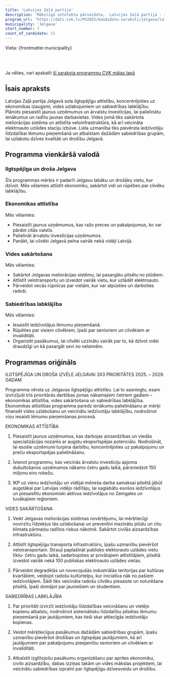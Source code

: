 ```yaml
---
title: 'Latvijas Zaļā partija'
description: 'Mākslīgā intelekta pārveidota,  Latvijas Zaļā partija - Jelgava programma vienkāršā valodā'
program_url: 'https://dati.cvk.lv/PV2025/kandidatu-saraksti/jelgava/latvijas-zala-partija'
municipality: 'Jelgava'
start_number: 7
count_of_candidate: 15
---
```



Vieta: {frontmatter.municipality}<br/>

<Badge text="Ekonomikas attīstība" variant="note" size="small" /> <Badge text="Vides sakārtošana" variant="note" size="small" /> <Badge text="Sabiedrības labklājība" variant="note" size="small" /> <Badge text="Ilgtspējīga attīstība" variant="note" size="small" /> <Badge text="Iedzīvotāju līdzdalība" variant="note" size="small" />

<br/><br/> 

<Card title='Šis ir mākslīga intelekta ģenerēts apraksts' icon='starlight'>
    Ja vēlies, vari apskatīt <a href={frontmatter.program_url} target='_blank'>šī saraksta programmu CVK mājas lapā</a>
    </Card>

## Īsais apraksts

Latvijas Zaļā partija Jelgavā sola ilgtspējīgu attīstību, koncentrējoties uz ekonomikas izaugsmi, vides uzlabojumiem un sabiedrības labklājību. Plānots piesaistīt jaunus uzņēmumus un ārvalstu investīcijas, lai palielinātu ienākumus un radītu jaunas darbavietas. Vides jomā tiks sakārtota meliorācijas sistēma un attīstīta veloinfrastruktūra, kā arī veicināta elektroauto uzlādes staciju izbūve. Liela uzmanība tiks pievērsta iedzīvotāju līdzdalībai lēmumu pieņemšanā un atbalstam dažādām sabiedrības grupām, lai uzlabotu dzīves kvalitāti un drošību Jelgavā.

## Programma vienkāršā valodā

### Ilgtspējīga un droša Jelgava

Šīs programmas mērķis ir padarīt Jelgavu labāku un drošāku vietu, kur dzīvot. Mēs vēlamies attīstīt ekonomiku, sakārtot vidi un rūpēties par cilvēku labklājību.

### Ekonomikas attīstība

Mēs vēlamies:

*   Piesaistīt jaunus uzņēmumus, kas ražo preces un pakalpojumus, ko var pārdot citās valstīs.
*   Palielināt ārvalstu investīcijas uzņēmumos.
*   Panākt, lai cilvēki Jelgavā pelna vairāk nekā vidēji Latvijā.

### Vides sakārtošana

Mēs vēlamies:

*   Sakārtot Jelgavas meliorācijas sistēmu, lai pasargātu pilsētu no plūdiem.
*   Attīstīt velotransportu un izveidot vairāk vietu, kur uzlādēt elektroauto.
*   Pārveidot vecās rūpnīcas par vietām, kur var atpūsties un darboties radoši.

### Sabiedrības labklājība

Mēs vēlamies:

*   Iesaistīt iedzīvotājus lēmumu pieņemšanā.
*   Rūpēties par visiem cilvēkiem, īpaši par senioriem un cilvēkiem ar invaliditāti.
*   Organizēt pasākumus, lai cilvēki uzzinātu vairāk par to, kā dzīvot videi draudzīgi un kā pasargāt sevi no nelaimēm.

## Programmas oriģināls

ILGTSPĒJĪGA UN DROŠA IZVĒLE JELGAVAI
3X3 PRIORITĀTES 2025. – 2029. GADAM

Programma vērsta uz Jelgavas ilgtspējīgu attīstību. Lai to sasniegtu, esam izvirzījuši trīs prioritārās darbības jomas nākamajiem četriem gadiem – ekonomikas attīstība, vides sakārtošana un sabiedrības labklājība. Ekonomikas attīstības programma paredz ienākumu palielināšanu ar mērķi finansēt vides uzlabošanu un veicinātu iedzīvotāju labklājību, nodrošinot viņu iesaisti lēmumu pieņemšanas procesā.

EKONOMIKAS ATTĪSTĪBA

1. Piesaistīt jaunus uzņēmumus, kas darbojas aizsardzības un viedās specializācijas nozarēs ar augstu eksportspējas potenciālu. Nodrošināt, lai esošie uzņēmumi turpina darbību, koncentrējoties uz pakalpojumu un preču eksportspējas palielināšanu.

2. Īstenot programmu, kas veicinās ārvalstu investīciju apjoma dubultošanos uzņēmumos nākamo četru gadu laikā, pārsniedzot 150 miljonu eiro robežu.

3. IKP uz vienu iedzīvotāju un vidējai mēneša darba samaksai pilsētā jābūt augstākai par Latvijas vidējo rādītāju, lai saglabātu esošos iedzīvotājus un piesaistītu ekonomiski aktīvus iedzīvotājus no Zemgales un tuvākajiem reģioniem.

VIDES SAKĀRTOŠANA

1. Veikt Jelgavas meliorācijas sistēmas novērtējumu, lai mērķtiecīgi novirzītu līdzekļus tās uzlabošanai un preventīvi mazinātu plūdu un citu klimata pārmaiņu radītos riskus nākotnē. Sakārtot civilās aizsardzības infrastruktūru.

2. Attīstīt ilgtspējīgu transporta infrastruktūru, īpašu uzmanību pievēršot velotransportam. Strauji paplašināt publisko elektorauto uzlādes vietu tīklu- četru gadu laikā, sadarbojoties ar privātajiem attīstītājiem, pilsētā izveidot vairāk nekā 100 publiskas elektroauto uzlādes vietas.

3. Pārveidot degradētās un novecojušās industriālās teritorijas par kultūras kvartāliem, veidojot radošu kultūrtelpu, kur iniciatīva nāk no pašiem iedzīvotājiem. Šādi tiks veicināta radošu cilvēku piesaiste un noturēšana pilsētā, īpaši domājot par jauniešiem un studentiem.

SABIEDRĪBAS LABKLĀJĪBA

1. Par prioritāti izvirzīt iedzīvotāju līdzdalības veicināšanu un vietējo kopienu atbalstu, nodrošinot sistemātisku līdzdalību pilsētas lēmumu pieņemšanā par jautājumiem, kas tieši skar attiecīgās iedzīvotāju kopienas.

2. Veidot mērķtiecīgus pasākumus dažādām sabiedrības grupām, īpašu uzmanību pievēršot drošības un ilgtspējas jautājumiem, kā arī jautājumiem par pakalpojumu pieejamību senioriem un cilvēkiem ar invaliditāti.

3. Atbalstīt izglītojošu pasākumu organizēšanu par aprites ekonomiku, civilo aizsardzību, dabas izziņas takām un vides mākslas projektiem, lai veicinātu sabiedrības izpratni par ilgtspējīgu dzīvesveidu un drošību.
